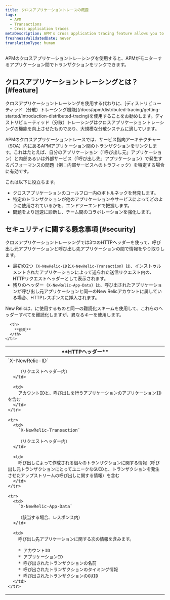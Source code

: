 ```yaml
---
title: クロスアプリケーショントレースの概要
tags:
  - APM
  - Transactions
  - Cross application traces
metaDescription: APM's cross application tracing feature allows you to view details for applications that happen across multiple applications.
freshnessValidatedDate: never
translationType: human
---
```


APMのクロスアプリケーショントレーシングを使用すると、APMがモニターするアプリケーション間でトランザクションをリンクできます。

## クロスアプリケーショントレーシングとは？ [#feature]

<Callout variant="important">
  クロスアプリケーショントレーシングを使用する代わりに、[ディストリビューティッド（分散）トレーシング機能](/docs/apm/distributed-tracing/getting-started/introduction-distributed-tracing)を使用することをお勧めします。ディストリビューティッド（分散）トレーシングはクロスアプリケーショントレーシングの機能を向上させたものであり、大規模な分散システムに適しています。
</Callout>

APMのクロスアプリケーショントレースでは、サービス指向アーキテクチャー（SOA）内にあるAPMアプリケーション間のトランザクションをリンクします。これはたとえば、自分のアプリケーション（「呼び出し元」アプリケーション）と内部あるいは外部サービス（「呼び出し先」アプリケーション）で発生するパフォーマンスの問題（例：内部サービスへのトラフィック）を特定する場合に有効です。

これは以下に役立ちます。

* クロスアプリケーションのコールフロー内のボトルネックを発見します。
* 特定のトランザクションが他のアプリケーションやサービスによってどのように使用されているかを、エンドツーエンドで把握します。
* 問題をより迅速に診断し、チーム間のコラボレーションを強化します。

## セキュリティに関する懸念事項 [#security]

クロスアプリケーショントレーシングでは3つのHTTPヘッダーを使って、呼び出し元アプリケーションと呼び出し先アプリケーションの間で情報をやり取りします。

* 最初の2つ（`X-NewRelic-ID`と`X-NewRelic-Transaction`）は、インストゥルメントされたアプリケーションによって送られた送信リクエスト内の、HTTPリクエストヘッダーとして表示されます。
* 残りのヘッダー（`X-NewRelic-App-Data`）は、呼び出されたアプリケーションが呼び出し元アプリケーションと同一のNew Relicアカウントに属している場合、HTTPレスポンスに挿入されます。

New Relicは、<InlinePopover type="browser"/>に使用するものと同一の難読化スキームを使用して、これらのヘッダーすべてを難読化しますが、異なるキーを使用します。

<table>
  <thead>
    <tr>
      <th width={250}>
        **HTTPヘッダー**
      </th>

      <th>
        **説明**
      </th>
    </tr>
  </thead>

  <tbody>
    <tr>
      <td>
        `X-NewRelic-ID`

        （リクエストヘッダー内）
      </td>

      <td>
        アカウントIDと、呼び出しを行うアプリケーションのアプリケーションIDを含む
      </td>
    </tr>

    <tr>
      <td>
        `X-NewRelic-Transaction`

        （リクエストヘッダー内）
      </td>

      <td>
        呼び出しによって作成される個々のトランザクションに関する情報（呼び出し元トランザクションにとってユニークなGUIDと、トランザクションを発生させたアップストリームの呼び出しに関する情報）を含む
      </td>
    </tr>

    <tr>
      <td>
        `X-NewRelic-App-Data`

        （該当する場合、レスポンス内）
      </td>

      <td>
        呼び出し先アプリケーションに関する次の情報を含みます。

        * アカウントID
        * アプリケーションID
        * 呼び出されたトランザクションの名前
        * 呼び出されたトランザクションのタイミング情報
        * 呼び出されたトランザクションのGUID
      </td>
    </tr>
  </tbody>
</table>